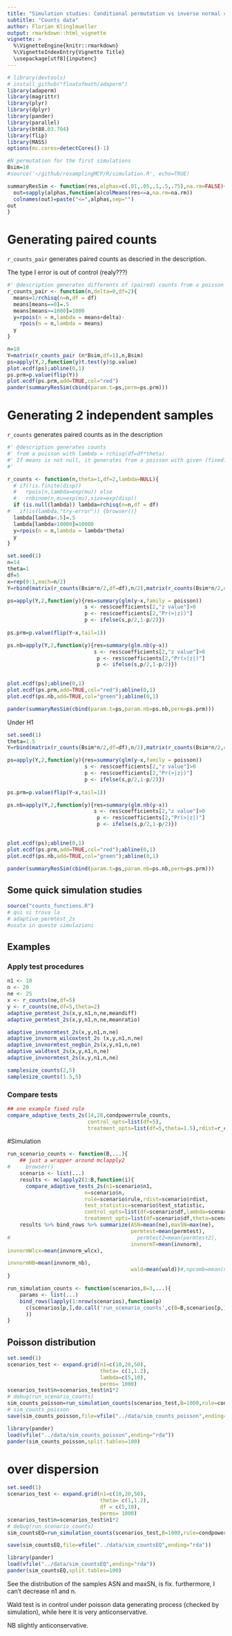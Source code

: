 ```yaml
---
title: "Simulation studies: Conditional permutation vs inverse normal combiantion tests"
subtitle: "Counts data"
author: Florian Klinglmueller
output: rmarkdown::html_vignette
vignette: >
  %\VignetteEngine{knitr::rmarkdown}
  %\VignetteIndexEntry{Vignette Title}
  \usepackage[utf8]{inputenc}
---
```



```r
# library(devtools)
# install_github("floatofmath/adaperm")
library(adaperm)
library(magrittr)
library(plyr)
library(dplyr)
library(pander)
library(parallel)
library(bt88.03.704)
library(flip)
library(MASS)
options(mc.cores=detectCores()-1)

#N permutation for the first simulations
Bsim=10
#source('~/github/resamplingMCP/R/simulation.R', echo=TRUE)

summaryResSim <- function(res,alphas=c(.01,.05,.1,.5,.75),na.rm=FALSE){
  out=sapply(alphas,function(a)colMeans(res<=a,na.rm=na.rm))
  colnames(out)=paste("<=",alphas,sep="")
out  
}
```


# Generating paired counts
`r_counts_pair` generates paired counts as descried in the description.

The type I error is out of control (realy???)

```r
#' @description generates differents of (paired) counts from a poisson with mean rchisq(df=df)+delta and rchisq(df=df)
r_counts_pair <- function(n,delta=0,df=2){
  means=1/rchisq(n=n,df = df)
  means[means==0]=.5
  means[means>=1000]=1000
  y=rpois(n = n,lambda = means+delta)-
    rpois(n = n,lambda = means)
  y
}

n=10
Y=matrix(r_counts_pair (n*Bsim,df=1),n,Bsim)
ps=apply(Y,2,function(y)t.test(y)$p.value)
plot.ecdf(ps);abline(0,1)
ps.prm=p.value(flip(Y))
plot.ecdf(ps.prm,add=TRUE,col="red")
pander(summaryResSim(cbind(param.t=ps,perm=ps.prm)))

```


# Generating 2 independent samples
`r_counts` generates paired counts as in the description

```r
#' @description generates counts 
#' from a poisson with lambda = rchisq(df=df*theta)
#' If means is not null, it generates from a poisson with given (fixed?) parameter lambda.
#' 

r_counts <- function(n,theta=1,df=2,lambda=NULL){
  # if(!is.finite(disp))
  #   rpois(n,lambda=exp(mu)) else
  #   rnbinom(n,mu=exp(mu),size=exp(disp))
  if (is.null(lambda)) lambda=rchisq(n=n,df = df)
#   if(is(lambda,"try-error")) {browser()}
  lambda[lambda<.5]=.5
  lambda[lambda>10000]=10000
  y=rpois(n = n,lambda = lambda*theta)
  y
}

set.seed(1)
n=14
theta=1
df=5
x=rep(0:1,each=n/2)
Y=rbind(matrix(r_counts(Bsim*n/2,df=df),n/2),matrix(r_counts(Bsim*n/2,df=df,theta=theta),n/2))

ps=apply(Y,2,function(y){res=summary(glm(y~x,family = poisson))
                         s <- res$coefficients[2,"z value"]>0
                         p <- res$coefficients[2,"Pr(>|z|)"]
                         p <- ifelse(s,p/2,1-p/2)})
  
ps.prm=p.value(flip(Y~x,tail=1))

ps.nb=apply(Y,2,function(y){res=summary(glm.nb(y~x))
                            s <- res$coefficients[2,"z value"]>0
                             p <- res$coefficients[2,"Pr(>|z|)"]
                             p <- ifelse(s,p/2,1-p/2)})

  
plot.ecdf(ps);abline(0,1)
plot.ecdf(ps.prm,add=TRUE,col="red");abline(0,1)
plot.ecdf(ps.nb,add=TRUE,col="green");abline(0,1)

pander(summaryResSim(cbind(param.t=ps,param.nb=ps.nb,perm=ps.prm)))

```

Under H1
```r
set.seed(1)
theta=1.5
Y=rbind(matrix(r_counts(Bsim*n/2,df=df),n/2),matrix(r_counts(Bsim*n/2,df=df,theta=theta),n/2))

ps=apply(Y,2,function(y){res=summary(glm(y~x,family = poisson))
                         s <- res$coefficients[2,"z value"]>0
                         p <- res$coefficients[2,"Pr(>|z|)"]
                         p <- ifelse(s,p/2,1-p/2)})
  
ps.prm=p.value(flip(Y~x,tail=1))

ps.nb=apply(Y,2,function(y){res=summary(glm.nb(y~x))
                            s <- res$coefficients[2,"z value"]>0
                             p <- res$coefficients[2,"Pr(>|z|)"]
                             p <- ifelse(s,p/2,1-p/2)})

  
plot.ecdf(ps);abline(0,1)
plot.ecdf(ps.prm,add=TRUE,col="red");abline(0,1)
plot.ecdf(ps.nb,add=TRUE,col="green");abline(0,1)

pander(summaryResSim(cbind(param.t=ps,param.nb=ps.nb,perm=ps.prm)))

```


## Some quick simulation studies

```r
source("counts_functions.R")
# qui si trova la
# adaptive_permtest_2s
#usata in queste simulazioni
```


## Examples

### Apply test procedures

```r
n1 <- 10
n <- 20
ne <- 25
x <- r_counts(ne,df=5)
y <- r_counts(ne,df=5,theta=2)
adaptive_permtest_2s(x,y,n1,n,ne,meandiff)
adaptive_permtest_2s(x,y,n1,n,ne,meanratio)

adaptive_invnormtest_2s(x,y,n1,n,ne)
adaptive_invnorm_wilcoxtest_2s (x,y,n1,n,ne)
adaptive_invnormtest_negbin_2s(x,y,n1,n,ne)
adaptive_waldtest_2s(x,y,n1,n,ne)
adaptive_invnormtest_2s(x,y,n1,n,ne)

samplesize_counts(2,5)
samplesize_counts(1.5,5)

```

### Compare tests

```r
## one example fixed rule
compare_adaptive_tests_2s(14,28,condpowerrule_counts,
                          control_opts=list(df=5),
                          treatment_opts=list(df=5,theta=1.5),rdist=r_counts,test_statistic=meandiff)

```


#Simulation
```r

run_scenario_counts <- function(B,...){
    ## just a wrapper around mclapply2
#     browser()
    scenario <- list(...)
    results <- mclapply2(1:B,function(i){ 
      compare_adaptive_tests_2s(n1=scenario$n1,
                         n=scenario$n,
                         rule=scenario$rule,rdist=scenario$rdist,
                         test_statistic=scenario$test_statistic,
                         control_opts=list(df=scenario$df,lambda=scenario$lambda),
                         treatment_opts=list(df=scenario$df,theta=scenario$theta,lambda=scenario$lambda))})
    results %>% bind_rows %>% summarize(ASN=mean(ne),maxSN=max(ne),
                                        permtest=mean(permtest),
#                                         permtest2=mean(permtest2),
                                        invnormT=mean(invnorm),
invnormWlcx=mean(invnorm_wlcx),

invnormNB=mean(invnorm_nb),
                                        wald=mean(wald))#,npcomb=mean(npcomb),permtest=mean(permtest))
}

run_simulation_counts <- function(scenarios,B=3,...){
    params <- list(...)
    bind_rows(lapply(1:nrow(scenarios),function(p) 
      c(scenarios[p,],do.call('run_scenario_counts',c(B=B,scenarios[p,],params)))
      ))
}
```

## Poisson distribution

```r

set.seed(1)
scenarios_test <- expand.grid(n1=c(10,20,50),
                              theta= c(1,1.2),
                              lambda=c(5,10),
                              perms= 1000)
scenarios_test$n=scenarios_test$n1*2
# debug(run_scenario_counts)
sim_counts_poisson=run_simulation_counts(scenarios_test,B=1000,rule=condpowerrule_counts,rdist=r_counts,test_statistic=meandiff,resam=1000)
# sim_counts_poisson
save(sim_counts_poisson,file=vfile("../data/sim_counts_poisson",ending="rda"))
```

```r
library(pander)
load(vfile("../data/sim_counts_poisson",ending="rda"))
pander(sim_counts_poisson,split.tables=100)
```
# over dispersion
```r
set.seed(1)
scenarios_test <- expand.grid(n1=c(10,20,50),
                              theta= c(1,1.2),
                              df = c(5,10),
                              perms= 1000)
scenarios_test$n=scenarios_test$n1*2
# debug(run_scenario_counts)
sim_countsEQ=run_simulation_counts(scenarios_test,B=1000,rule=condpowerrule_counts,rdist=r_counts,test_statistic=meandiff,resam=1000)

save(sim_countsEQ,file=vfile("../data/sim_countsEQ",ending="rda"))

```

```r
library(pander)
load(vfile("../data/sim_countsEQ",ending="rda"))
pander(sim_countsEQ,split.tables=100)
```

See the distribution of the samples ASN and maxSN, is fix. furthermore, I can't decrease n1 and n. 

Wald test is in control under poisson data generating process (checked by simulation), while here it is very anticonservative.

NB slightly anticonservative.
